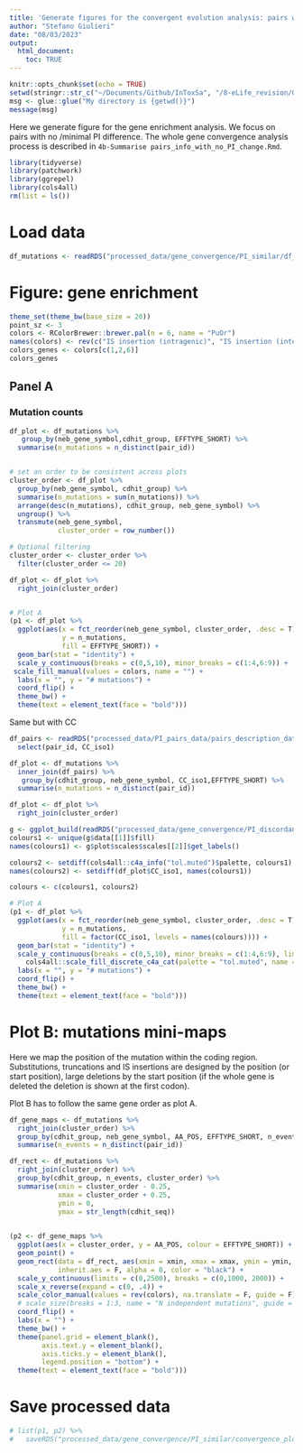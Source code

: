 ```yaml
---
title: 'Generate figures for the convergent evolution analysis: pairs with no / minimal PI change'
author: "Stefano Giulieri"
date: "08/03/2023"
output: 
  html_document:
    toc: TRUE
---
```


```r
knitr::opts_chunk$set(echo = TRUE)
setwd(stringr::str_c("~/Documents/Github/InToxSa", "/8-eLife_revision/Genetic_pairs"))
msg <- glue::glue("My directory is {getwd()}")
message(msg)
```

Here we generate figure for the gene enrichment analysis. We focus on pairs with no /minimal PI difference. The whole gene convergence analysis process is described in `4b-Summarise pairs_info_with_no_PI_change.Rmd`.

```r
library(tidyverse)
library(patchwork)
library(ggrepel)
library(cols4all)
rm(list = ls())
```

# Load data

```r
df_mutations <- readRDS("processed_data/gene_convergence/PI_similar/df_PI_convergent_genes_eqPI.Rda")
```

# Figure: gene enrichment 

```r
theme_set(theme_bw(base_size = 20))
point_sz <- 3
colors <- RColorBrewer::brewer.pal(n = 6, name = "PuOr")
names(colors) <- rev(c("IS insertion (intragenic)", "IS insertion (intergenic)", "large deletion", "intergenic", "non-synonymous", "truncating"))
colors_genes <- colors[c(1,2,6)]
colors_genes
```

## Panel A 

### Mutation counts

```r
df_plot <- df_mutations %>%
   group_by(neb_gene_symbol,cdhit_group, EFFTYPE_SHORT) %>%
  summarise(n_mutations = n_distinct(pair_id)) 


# set an order to be consistent across plots
cluster_order <- df_plot %>%
  group_by(neb_gene_symbol, cdhit_group) %>%
  summarise(n_mutations = sum(n_mutations)) %>%
  arrange(desc(n_mutations), cdhit_group, neb_gene_symbol) %>%
  ungroup() %>%
  transmute(neb_gene_symbol,
            cluster_order = row_number())

# Optional filtering
cluster_order <- cluster_order %>%
  filter(cluster_order <= 20)

df_plot <- df_plot %>%
  right_join(cluster_order) 


# Plot A
(p1 <- df_plot %>%
  ggplot(aes(x = fct_reorder(neb_gene_symbol, cluster_order, .desc = T),
             y = n_mutations,
             fill = EFFTYPE_SHORT)) +
  geom_bar(stat = "identity") +
  scale_y_continuous(breaks = c(0,5,10), minor_breaks = c(1:4,6:9)) +
 scale_fill_manual(values = colors, name = "") +
  labs(x = "", y = "# mutations") +
  coord_flip() +
  theme_bw() +
  theme(text = element_text(face = "bold")))
```

Same but with CC

```r
df_pairs <- readRDS("processed_data/PI_pairs_data/pairs_description_dataframe.Rda") %>%
  select(pair_id, CC_iso1)

df_plot <- df_mutations %>%
  inner_join(df_pairs) %>%
   group_by(cdhit_group, neb_gene_symbol, CC_iso1,EFFTYPE_SHORT) %>%
  summarise(n_mutations = n_distinct(pair_id)) 

df_plot <- df_plot %>%
  right_join(cluster_order) 

g <- ggplot_build(readRDS("processed_data/gene_convergence/PI_discordant/convergence_plots.Rda")[[1]])
colours1 <- unique(g$data[[1]]$fill)
names(colours1) <- g$plot$scales$scales[[2]]$get_labels()

colours2 <- setdiff(cols4all::c4a_info("tol.muted")$palette, colours1)
names(colours2) <- setdiff(df_plot$CC_iso1, names(colours1))

colours <- c(colours1, colours2)

# Plot A
(p1 <- df_plot %>%
  ggplot(aes(x = fct_reorder(neb_gene_symbol, cluster_order, .desc = T),
             y = n_mutations,
             fill = factor(CC_iso1, levels = names(colours)))) +
  geom_bar(stat = "identity") +
  scale_y_continuous(breaks = c(0,5,10), minor_breaks = c(1:4,6:9), limits = c(0,9)) +
    cols4all::scale_fill_discrete_c4a_cat(palette = "tol.muted", name = "CC", drop = F) +
  labs(x = "", y = "# mutations") +
  coord_flip() +
  theme_bw() +
  theme(text = element_text(face = "bold")))
```


# Plot B: mutations mini-maps

Here we map the position of the mutation within the coding region. Substitutions, truncations and IS insertions are designed by the position (or start position), large deletions by the start position (if the whole gene is deleted the deletion is shown at the first codon).

Plot B has to follow the same gene order as plot A. 

```r
df_gene_maps <- df_mutations %>%
  right_join(cluster_order) %>%
  group_by(cdhit_group, neb_gene_symbol, AA_POS, EFFTYPE_SHORT, n_events, cluster_order) %>%
  summarise(n_events = n_distinct(pair_id)) 

df_rect <- df_mutations %>%
  right_join(cluster_order) %>%
  group_by(cdhit_group, n_events, cluster_order) %>%
  summarise(xmin = cluster_order - 0.25,
            xmax = cluster_order + 0.25, 
            ymin = 0,
            ymax = str_length(cdhit_seq))
  

(p2 <- df_gene_maps %>%
  ggplot(aes(x = cluster_order, y = AA_POS, colour = EFFTYPE_SHORT)) +
  geom_point() +
  geom_rect(data = df_rect, aes(xmin = xmin, xmax = xmax, ymin = ymin, ymax = ymax),
            inherit.aes = F, alpha = 0, color = "black") +
  scale_y_continuous(limits = c(0,2500), breaks = c(0,1000, 2000)) +
  scale_x_reverse(expand = c(0, .4)) +
  scale_color_manual(values = rev(colors), na.translate = F, guide = F) +
  # scale_size(breaks = 1:3, name = "N independent mutations", guide = F) +
  coord_flip() +
  labs(x = "") +
  theme_bw() +
  theme(panel.grid = element_blank(),
        axis.text.y = element_blank(),
        axis.ticks.y = element_blank(),
        legend.position = "bottom") +
  theme(text = element_text(face = "bold")))
```

# Save processed data

```r
# list(p1, p2) %>%
#   saveRDS("processed_data/gene_convergence/PI_similar/convergence_plots_eqPI.Rda")
```

